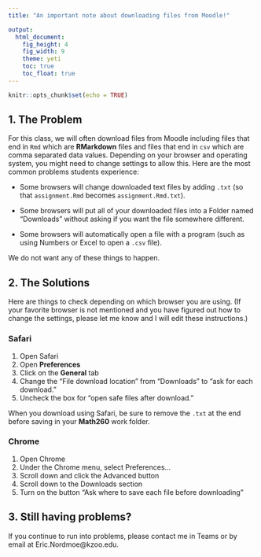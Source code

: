 ```yaml
---
title: "An important note about downloading files from Moodle!"

output: 
  html_document: 
    fig_height: 4
    fig_width: 9
    theme: yeti
    toc: true
    toc_float: true
---
```



```r
knitr::opts_chunk$set(echo = TRUE)
```





## 1. The Problem

For this class, we will often download files from Moodle including files that end in `Rmd` which are **RMarkdown** files and files that end in `csv` which are comma separated data values. Depending on your browser and operating system, you might need to change settings to allow this.   Here are the most common problems students experience:  

* Some browsers will change downloaded text files by adding `.txt` (so that `assignment.Rmd` becomes `assignment.Rmd.txt`).  
* Some browsers will put all of your downloaded files into a Folder named "Downloads" without asking if you want the file somewhere different.  

* Some browsers will automatically open a file with a program (such as using Numbers or Excel to open a `.csv` file).  

We do not want any of these things to happen.  

## 2. The Solutions  

Here are things to check depending on which browser you are using. (If your favorite browser is not mentioned and you have figured out how to change the settings, please let me know and I will edit these instructions.)  

### Safari  

1. Open Safari  
2. Open **Preferences**  
3. Click on the **General** tab  
4. Change the "File download location" from "Downloads" to "ask for each download."  
5. Uncheck the box for "open safe files after download."   

When you download using Safari, be sure to remove the `.txt` at the end before saving in your **Math260** work folder.


### Chrome  

1. Open Chrome  
2. Under the Chrome menu, select Preferences$\ldots$  
3. Scroll down and click the Advanced button  
4. Scroll down to the Downloads section  
5. Turn on the button "Ask where to save each file before downloading"

## 3. Still having problems?    

If you continue to run into problems, please contact me in Teams or by email at Eric.Nordmoe@kzoo.edu. 

